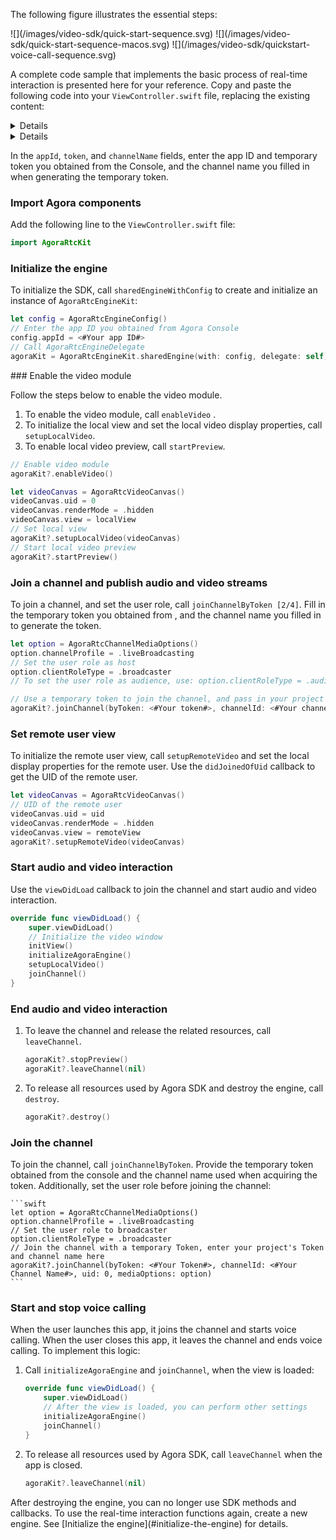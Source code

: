 The following figure illustrates the essential steps:

<ProductWrapper notAllowed="voice-calling">
<PlatformWrapper platform = "ios">
![](/images/video-sdk/quick-start-sequence.svg)
</PlatformWrapper>

<PlatformWrapper platform = "macos">
![](/images/video-sdk/quick-start-sequence-macos.svg)
</PlatformWrapper>
</ProductWrapper>

<ProductWrapper product="voice-calling">
![](/images/video-sdk/quickstart-voice-call-sequence.svg)
</ProductWrapper>

A complete code sample that implements the basic process of real-time interaction is presented here for your reference. Copy and paste the following code into your `ViewController.swift` file, replacing the existing content:

<PlatformWrapper platform='ios'>
<details>
<ProductWrapper notAllowed="voice-calling">
<summary>Complete sample code for real-time audio and video interaction</summary>

```swift
import UIKit
import AgoraRtcKit

class ViewController: UIViewController{
    // Define localView variable
    var localView: UIView!
    // Define remoteView variable
    var remoteView: UIView!
    // Define agoraKit
    var agoraKit: AgoraRtcEngineKit!

    // Set the video window layout
    override func viewDidLayoutSubviews(){
        super.viewDidLayoutSubviews()
        remoteView.frame = self.view.bounds
        localView.frame = CGRect(x: self.view.bounds.width - 135, y: 30, width: 135, height: 240)
    }

    func initView(){
        // Initialize the remote video window
        remoteView = UIView()
        self.view.addSubview(remoteView)
        // Initialize the local video window
        localView = UIView()
        self.view.addSubview(localView)
    }
    
    func initializeAgoraEngine(){
        let config = AgoraRtcEngineConfig()
        // Enter your app ID here
        config.appId = <#Your app ID#>
        // Call AgoraRtcEngineDelegate
        agoraKit = AgoraRtcEngineKit.sharedEngine(with: config, delegate: self)
    }
    
    func setupLocalVideo(){
        // Enable video module
        agoraKit?.enableVideo()
        // Start local preview
        agoraKit?.startPreview()
        let videoCanvas = AgoraRtcVideoCanvas()
        videoCanvas.uid = 0
        videoCanvas.renderMode = .hidden
        videoCanvas.view = localView
        // Set local view
        agoraKit?.setupLocalVideo(videoCanvas)
    }
    
    func joinChannel(){
        let option = AgoraRtcChannelMediaOptions()
        // In the video call scenario, set the channel scenario to liveBroadcasting
        option.channelProfile = .liveBroadcasting
        // Set the user role as host
        option.clientRoleType = .broadcaster
        // Use a temporary token to join the channel 
        // Pass in your project's token and channel name here.
        agoraKit?.joinChannel(byToken: <#Your token#>, channelId: <#Your channel name#>, uid: 0, mediaOptions: option)
    }

    override func viewDidLoad() {
        super.viewDidLoad()
        // After loading the view, you can make other settings
        // Initialize the video window
        initView()
        initializeAgoraEngine()
        setupLocalVideo()
        joinChannel()
    }
    
    func leaveChannel() {
        agoraKit?.stopPreview()
        agoraKit?.leaveChannel(nil)
        agoraKit?.destroy()
    }
}

extension ViewController: AgoraRtcEngineDelegate{
    func rtcEngine(_ engine: AgoraRtcEngineKit, didJoinedOfUid uid: UInt, elapsed: Int){
        let videoCanvas = AgoraRtcVideoCanvas()
        videoCanvas.uid = uid
        videoCanvas.renderMode = .hidden
        videoCanvas.view = remoteView
        agoraKit?.setupRemoteVideo(videoCanvas)
   }
}
```
</ProductWrapper>
<ProductWrapper product="voice-calling">
<summary>Complete sample code for real-time audio interaction</summary>

```swift
// ViewController.swift

import UIKit
import AgoraRtcKit

class ViewController: UIViewController {
    // Define agoraKit
    var agoraKit: AgoraRtcEngineKit!

    func initializeAgoraEngine() {
        let config = AgoraRtcEngineConfig()
        // Enter your App ID here
        config.appId = <#Your App ID#>
        // Call AgoraRtcEngineDelegate
        agoraKit = AgoraRtcEngineKit.sharedEngine(with: config, delegate: self)
    }

    func joinChannel() {
        let option = AgoraRtcChannelMediaOptions()
        // Set the channel scene to liveBroadcasting
        option.channelProfile = .liveBroadcasting
        // Set the user role to broadcaster
        option.clientRoleType = .broadcaster
        // Join the channel with a temporary Token, enter your project's Token and channel name here
        agoraKit?.joinChannel(byToken: <#Your Token#>, channelId: <#Your Channel Name#>, uid: 0, mediaOptions: option)
    }

    override func viewDidLoad() {
        super.viewDidLoad()
        // After the view is loaded, you can perform other settings
        initializeAgoraEngine()
        joinChannel()
    }

    func leaveChannel() {
        agoraKit?.leaveChannel(nil)
    }
}

extension ViewController: AgoraRtcEngineDelegate {
    func rtcEngine(_ engine: AgoraRtcEngineKit, didJoinedOfUid uid: UInt, elapsed: Int) {
    }
}
```
</ProductWrapper>
</details>
</PlatformWrapper>

<PlatformWrapper platform='macos'>
<details>
<ProductWrapper product="voice-calling">
<summary>Complete sample code for real-time audio interaction</summary>

```swift
//  ViewController.swift
import Cocoa
import AgoraRtcKit

class ViewController: NSViewController {

     // Define agoraKit
    var agoraKit: AgoraRtcEngineKit!

    func initializeAgoraEngine(){
        let config = AgoraRtcEngineConfig()
        // Enter your App ID here
        config.appId = <#Your App ID#>
        // Call AgoraRtcEngineDelegate
        agoraKit = AgoraRtcEngineKit.sharedEngine(with: config, delegate: self)
    }
    

    func joinChannel(){
        let option = AgoraRtcChannelMediaOptions()
        // Set the channel scene to liveBroadcasting
        option.channelProfile = .liveBroadcasting
        // Set the user role to broadcaster
        option.clientRoleType = .broadcaster
        // Join the channel with a temporary Token, enter your project's Token and channel name here
        agoraKit?.joinChannel(byToken: <#Your Token#>, channelId: <#Your Channel Name#>, uid: 0, mediaOptions: option)
      }
    
    override func viewDidLoad() {
        super.viewDidLoad()
        // After the view is loaded, you can perform other settings
        initializeAgoraEngine()
        joinChannel()
    }
    
    func leaveChannel() {
        agoraKit?.leaveChannel(nil)
        }
}

extension ViewController: AgoraRtcEngineDelegate{
   func rtcEngine(_ engine: AgoraRtcEngineKit, didJoinedOfUid uid: UInt, elapsed: Int){
   }
}
```
</ProductWrapper>

<ProductWrapper notAllowed="voice-calling">
<summary>Complete sample code for real-time audio and video interaction</summary>

```swift
//  ViewController.swift
import Cocoa
import AgoraRtcKit

class ViewController: NSViewController {

    // Define localView variable
    var localView: CustomView!
    // Define remoteView variable
    var remoteView: CustomView!
    // Define agoraKit
    var agoraKit: AgoraRtcEngineKit!

    // Set the video window layout
    class CustomView: NSView {
        override func layout() {
            super.layout()
            // Get the view controller
            guard let viewController = self.window?.contentViewController as? ViewController else {
                return
            }
            
            // Calculate the position and size of the local view
            let localViewWidth: CGFloat = 135
            let localViewHeight: CGFloat = 240
            let localViewX: CGFloat = self.bounds.width - localViewWidth - -2
            let localViewY: CGFloat = 2
            
            // Set the frame of the local view
            viewController.localView.frame = CGRect(x: localViewX, y: localViewY, width: localViewWidth, height: localViewHeight)
            
            // Set the frame of the remote view so that it fills the entire CustomView
            viewController.remoteView.frame = self.bounds
        }
    }

    func initView(){
        // Initialize the remote video window
        remoteView = CustomView()
        self.view.addSubview(remoteView)
        // Initialize the local video window
        localView = CustomView()
        self.view.addSubview(localView)
    }
    
    func initializeAgoraEngine(){
        let config = AgoraRtcEngineConfig()
        // Enter your app ID here
        config.appId = <#Your app ID#>
        // Call AgoraRtcEngineDelegate
        agoraKit = AgoraRtcEngineKit.sharedEngine(with: config, delegate: self)
    }
    
    func setupLocalVideo(){
        // Enable video module
        agoraKit?.enableVideo()
        // Start local preview
        agoraKit?.startPreview()
        let videoCanvas = AgoraRtcVideoCanvas()
        videoCanvas.uid = 0
        videoCanvas.renderMode = .hidden
        videoCanvas.view = localView
        // Set local view
        agoraKit?.setupLocalVideo(videoCanvas)
    }
    
    func joinChannel(){
        let option = AgoraRtcChannelMediaOptions()
        // In the video call scenario, set the channel scenario to liveBroadcasting
        option.channelProfile = .liveBroadcasting
        // Set the user role as host
        option.clientRoleType = .broadcaster
        // Use a temporary token to join the channel, and pass in your project's token and channel name here.
        agoraKit?.joinChannel(byToken: <#Your token#>, channelId: <#Your channel name#>, uid: 0, mediaOptions: option)
    }
    
    override func viewDidLoad() {
        super.viewDidLoad()
        // After loading the view, you can make other settings
        // Initialize the video window
        initView()
        initializeAgoraEngine()
        setupLocalVideo()
        joinChannel()
    }
    
    func leaveChannel() {
        agoraKit?.stopPreview()
        agoraKit?.leaveChannel(nil)
    }
}

extension ViewController: AgoraRtcEngineDelegate{
   func rtcEngine(_ engine: AgoraRtcEngineKit, didJoinedOfUid uid: UInt, elapsed: Int){
       let videoCanvas = AgoraRtcVideoCanvas()
       videoCanvas.uid = uid
       videoCanvas.renderMode = .hidden
       videoCanvas.view = remoteView
       agoraKit?.setupRemoteVideo(videoCanvas)
   }
}
```
</ProductWrapper>
</details>
</PlatformWrapper>

<Admonition type="info" title="Information"> In the `appId`, `token`, and `channelName` fields, enter the app ID and temporary token you obtained from the Console, and the channel name you filled in when generating the temporary token.</Admonition>

### Import Agora components

Add the following line to the `ViewController.swift` file:

```swift
import AgoraRtcKit
```

### Initialize the engine

To initialize the SDK, call `sharedEngineWithConfig` to create and initialize an instance of `AgoraRtcEngineKit`:

```swift
let config = AgoraRtcEngineConfig()
// Enter the app ID you obtained from Agora Console
config.appId = <#Your app ID#>
// Call AgoraRtcEngineDelegate
agoraKit = AgoraRtcEngineKit.sharedEngine(with: config, delegate: self)
```
<ProductWrapper notAllowed="voice-calling">
### Enable the video module

Follow the steps below to enable the video module.

1. To enable the video module, call `enableVideo` .
1. To initialize the local view and set the local video display properties, call `setupLocalVideo`.
1. To enable local video preview, call `startPreview`.

```swift
// Enable video module
agoraKit?.enableVideo()

let videoCanvas = AgoraRtcVideoCanvas()
videoCanvas.uid = 0
videoCanvas.renderMode = .hidden
videoCanvas.view = localView
// Set local view
agoraKit?.setupLocalVideo(videoCanvas)
// Start local video preview
agoraKit?.startPreview()
```

### Join a channel and publish audio and video streams

To join a channel, and set the user role, call `joinChannelByToken [2/4]`. Fill in the temporary token you obtained from <Vg k="CONSOLE"/>, and the channel name you filled in to generate the token.

```swift
let option = AgoraRtcChannelMediaOptions()
option.channelProfile = .liveBroadcasting
// Set the user role as host
option.clientRoleType = .broadcaster
// To set the user role as audience, use: option.clientRoleType = .audience

// Use a temporary token to join the channel, and pass in your project's token and channel name here.
agoraKit?.joinChannel(byToken: <#Your token#>, channelId: <#Your channel name#>, uid: 0, mediaOptions: option)
```


### Set remote user view
To initialize the remote user view, call `setupRemoteVideo` and set the local display properties for the remote user. Use the `didJoinedOfUid` callback to get the UID of the remote user.

```swift
let videoCanvas = AgoraRtcVideoCanvas()
// UID of the remote user
videoCanvas.uid = uid
videoCanvas.renderMode = .hidden
videoCanvas.view = remoteView
agoraKit?.setupRemoteVideo(videoCanvas)
```

### Start audio and video interaction
Use the `viewDidLoad` callback to join the channel and start audio and video interaction.

```swift
override func viewDidLoad() {
    super.viewDidLoad()
    // Initialize the video window
    initView()
    initializeAgoraEngine()
    setupLocalVideo()
    joinChannel()
}
```

### End audio and video interaction

1. To leave the channel and release the related resources, call `leaveChannel`.

    ```swift
    agoraKit?.stopPreview()
    agoraKit?.leaveChannel(nil)
    ```

1. To release all resources used by Agora SDK and destroy the engine, call `destroy`.

    ```swift
    agoraKit?.destroy()
    ```
</ProductWrapper>
<ProductWrapper product="voice-calling">

### Join the channel

To join the channel, call `joinChannelByToken`. Provide the temporary token obtained from the console and the channel name used when acquiring the token. Additionally, set the user role before joining the channel:

    ```swift
    let option = AgoraRtcChannelMediaOptions()
    option.channelProfile = .liveBroadcasting
    // Set the user role to broadcaster
    option.clientRoleType = .broadcaster
    // Join the channel with a temporary Token, enter your project's Token and channel name here
    agoraKit?.joinChannel(byToken: <#Your Token#>, channelId: <#Your Channel Name#>, uid: 0, mediaOptions: option)
    ```
### Start and stop voice calling
When the user launches this app, it joins the channel and starts voice calling. When the user closes this app, it leaves the channel and ends voice calling. To implement this logic:

1. Call `initializeAgoraEngine` and `joinChannel`, when the view is loaded:

    ```swift
    override func viewDidLoad() {
        super.viewDidLoad()
        // After the view is loaded, you can perform other settings
        initializeAgoraEngine()
        joinChannel()
    }
    ```

1. To release all resources used by Agora SDK, call `leaveChannel` when the app is closed.

    ```swift
    agoraKit?.leaveChannel(nil)
    ```
</ProductWrapper>
    <Admonition type="caution" title="caution">After destroying the engine, you can no longer use SDK methods and callbacks. To use the real-time interaction functions again, create a new engine. See [Initialize the engine](#initialize-the-engine) for details.</Admonition>
    